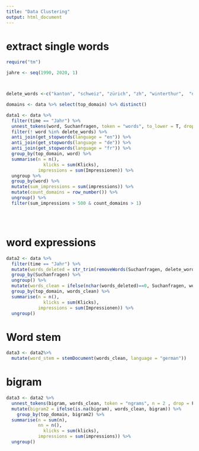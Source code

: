 ```yaml
---
title: "Data Clustering"
output: html_document
---
```


# extract single words

```r
require("tm")

jahre <- seq(1990, 2020, 1)



delete_words <-c("kanton", "schweiz", "zürich", "zh", "winterthur",  "deutsch", "stadt", jahre)

domains <- data %>% select(top_domain) %>% distinct()

data1 <- data %>% 
  filter(time == "Jahr") %>% 
  unnest_tokens(word, Suchanfragen, token = "words", to_lower = T, drop = F) %>% 
  filter(! word %in% delete_words) %>% 
  anti_join(get_stopwords(language = "en")) %>%
  anti_join(get_stopwords(language = "de")) %>%
  anti_join(get_stopwords(language = "fr")) %>%
  group_by(top_domain, word) %>% 
  summarise(n = n(),
              klicks = sum(Klicks),
            impressions = sum(Impressionen)) %>% 
  ungroup %>% 
  group_by(word) %>% 
  mutate(sum_impressions = sum(impressions)) %>%
  mutate(count_domains = row_number()) %>% 
  ungroup() %>% 
  filter(sum_impressions > 500 & count_domains > 1)





```

# word expressions

```r
data2 <- data %>% 
  filter(time == "Jahr") %>% 
  mutate(words_deleted = str_trim(removeWords(Suchanfragen, delete_words), side = "both")) %>% 
  group_by(Suchanfragen) %>%
  ungroup() %>% 
  mutate(words_clean = ifelse(nchar(words_deleted)==0, Suchanfragen, words_deleted)) %>% 
  group_by(top_domain, words_clean) %>% 
  summarise(n = n(),
              klicks = sum(Klicks),
            impressions = sum(Impressionen)) %>% 
  ungroup()

```


# Word stem

```r
data3 <- data2%>% 
  mutate(word_stem = stemDocument(words_clean, language = "german"))
```


# bigram

```r
data3 <- data2 %>%
  unnest_tokens(bigram, words_clean, token = "ngrams", n = 2 , drop = F) %>% 
  mutate(bigram2 = ifelse(is.na(bigram), words_clean, bigram)) %>% 
    group_by(top_domain, bigram2) %>% 
  summarise(n = sum(n),
            nn = n(),
              klicks = sum(klicks),
            impressions = sum(impressions)) %>% 
  ungroup()
```


